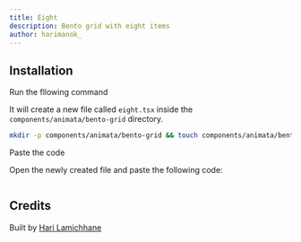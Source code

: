 ```yaml
---
title: Eight
description: Bento grid with eight items
author: harimanok_
---
```


<ComponentPreview name="bento-grid-eight--docs" />

## Installation

<Steps>
<Step>Run the fllowing command</Step>

It will create a new file called `eight.tsx` inside the `components/animata/bento-grid` directory.

```bash
mkdir -p components/animata/bento-grid && touch components/animata/bento-grid/eight.tsx
```

<Step>Paste the code</Step>

Open the newly created file and paste the following code:

```jsx file=<rootDir>/animata/bento-grid/eight.tsx

```

</Steps>

## Credits

Built by [Hari Lamichhane](https://github.com/hari)
